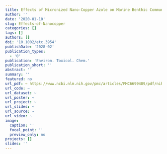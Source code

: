 ```yaml
---
title: Effects of Micronized Nano-Copper Azole on Marine Benthic Communities
author: ''
date: '2020-01-10'
slug: Effects-of-Nanocopper
categories: []
tags: []
authors: []
doi: '10.1002/etc.3954'
publishDate: '2028-02'
publication_types:
  - '0'
publication: 'Environ. Toxicol. Chem.'
publication_short: ''
abstract: ''
summary: ''
featured: no
url_pdf: ~ https://www.ncbi.nlm.nih.gov/pmc/articles/PMC6699489/pdf/nihms-1534878.pdf
url_code: ~
url_dataset: ~
url_poster: ~
url_project: ~
url_slides: ~
url_source: ~
url_video: ~
image:
  caption: ''
  focal_point: ''
  preview_only: no
projects: []
slides: ''
---
```

